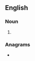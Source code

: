 ==English==

===Noun===
{{head|en|noun form}}

# {{plural of|cider|lang=en}}

===Anagrams===
* {{anagrams|en|a=cdeirs|Redics|dicers|discer|scried}}